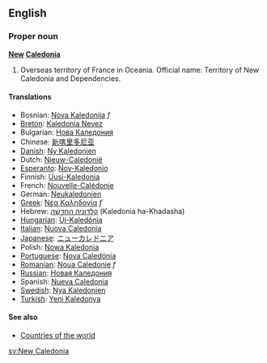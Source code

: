 ==English==

===Proper noun===
'''[[New]] [[Caledonia]]'''

# Overseas territory of France in Oceania. Official name: Territory of New Caledonia and Dependencies.

====Translations====
*Bosnian: [[Nova Kaledonija]] ''f''
*[[Breton]]: [[Kaledonia Nevez]]
*Bulgarian: [[Нова Каледония]]
*Chinese: [[新喀里多尼亚]]
*[[Danish]]: [[Ny Kaledonien]]
*Dutch: [[Nieuw-Caledonië]]
*[[Esperanto]]: [[Nov-Kaledonio]]
*Finnish: [[Uusi-Kaledonia]]
*French: [[Nouvelle-Calédonie]]
*German: [[Neukaledonien]]
*[[Greek]]: [[Νέα Καληδονία]] ''f''
*Hebrew: [[קלדוניה החדשה]] (Kaledonia ha-Khadasha)
*[[Hungarian]]: [[Új-Kaledónia]]
*[[Italian]]: [[Nuova Caledonia]]
*[[Japanese]]: [[ニューカレドニア]]
*Polish: [[Nowa Kaledonia]]
*[[Portuguese]]: [[Nova Caledónia]]
*[[Romanian]]: [[Noua Caledonie]] ''f''
*[[Russian]]: [[Новая Каледония]]
*Spanish: [[Nueva Caledonia]]
*[[Swedish]]: [[Nya Kaledonien]]
*[[Turkish]]: [[Yeni Kaledonya]]

====See also====
*[[Countries of the world]]
[[sv:New Caledonia]]